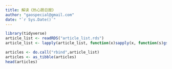 ```yaml
---
title: 解读《热心肠日报》
author: "gaospecial@gmail.com"
date: "`r Sys.Date()`"
---
```

  
```r
library(tidyverse)
article_list <- readRDS("article_list.rds")
article_list <- lapply(article_list, function(x)sapply(x, function(s)gsub("\\s"," ",s)))

articles <- do.call("rbind",article_list)
articles <- as_tibble(articles)
head(articles)
```

